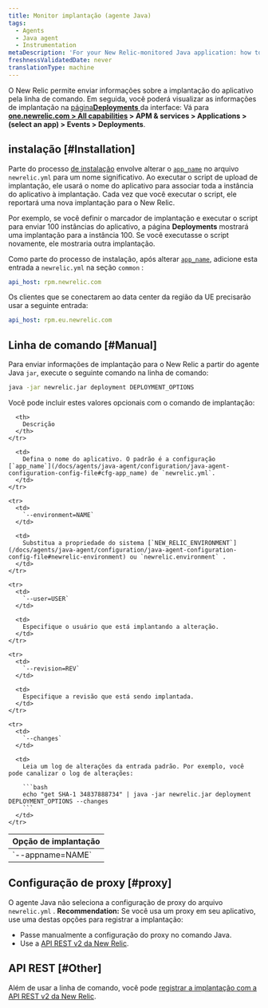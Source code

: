 ```yaml
---
title: Monitor implantação (agente Java)
tags:
  - Agents
  - Java agent
  - Instrumentation
metaDescription: 'For your New Relic-monitored Java application: how to track and monitor deployment data.'
freshnessValidatedDate: never
translationType: machine
---
```


O New Relic permite enviar informações sobre a implantação do aplicativo pela linha de comando. Em seguida, você poderá visualizar as informações de implantação na [página<DNT>**Deployments**</DNT> ](/docs/apm/applications-menu/events/deployments-page)da interface: Vá para <DNT>**[one.newrelic.com > All capabilities](https://one.newrelic.com/all-capabilities) > APM & services > Applications > (select an app) > Events > Deployments**</DNT>.

## instalação [#Installation]

Parte do processo [de instalação](/docs/agents/java-agent/installation/java-agent-manual-installation) envolve alterar o [`app_name`](/docs/agents/java-agent/configuration/java-agent-configuration-config-file#cfg-app_name) no arquivo `newrelic.yml` para um nome significativo. Ao executar o script de upload de implantação, ele usará o nome do aplicativo para associar toda a instância do aplicativo à implantação. Cada vez que você executar o script, ele reportará uma nova implantação para o New Relic.

Por exemplo, se você definir o marcador de implantação e executar o script para enviar 100 instâncias do aplicativo, a página <DNT>**Deployments**</DNT> mostrará uma implantação para a instância 100. Se você executasse o script novamente, ele mostraria outra implantação.

Como parte do processo de instalação, após alterar [`app_name`](/docs/agents/java-agent/configuration/java-agent-configuration-config-file#cfg-app_name), adicione esta entrada a `newrelic.yml` na seção `common` :

```yml
api_host: rpm.newrelic.com
```

Os clientes que se conectarem ao data center da região da UE precisarão usar a seguinte entrada:

```yml
api_host: rpm.eu.newrelic.com
```

## Linha de comando [#Manual]

Para enviar informações de implantação para o New Relic a partir do agente Java `jar`, execute o seguinte comando na linha de comando:

```bash
java -jar newrelic.jar deployment DEPLOYMENT_OPTIONS
```

Você pode incluir estes valores opcionais com o comando de implantação:

<table>
  <thead>
    <tr>
      <th style={{ width: "225px" }}>
        Opção de implantação
      </th>

      <th>
        Descrição
      </th>
    </tr>
  </thead>

  <tbody>
    <tr>
      <td>
        `--appname=NAME`
      </td>

      <td>
        Defina o nome do aplicativo. O padrão é a configuração [`app_name`](/docs/agents/java-agent/configuration/java-agent-configuration-config-file#cfg-app_name) de `newrelic.yml`.
      </td>
    </tr>

    <tr>
      <td>
        `--environment=NAME`
      </td>

      <td>
        Substitua a propriedade do sistema [`NEW_RELIC_ENVIRONMENT`](/docs/agents/java-agent/configuration/java-agent-configuration-config-file#newrelic-environment) ou `newrelic.environment` .
      </td>
    </tr>

    <tr>
      <td>
        `--user=USER`
      </td>

      <td>
        Especifique o usuário que está implantando a alteração.
      </td>
    </tr>

    <tr>
      <td>
        `--revision=REV`
      </td>

      <td>
        Especifique a revisão que está sendo implantada.
      </td>
    </tr>

    <tr>
      <td>
        `--changes`
      </td>

      <td>
        Leia um log de alterações da entrada padrão. Por exemplo, você pode canalizar o log de alterações:

        ```bash
        echo "get SHA-1 34837888734" | java -jar newrelic.jar deployment DEPLOYMENT_OPTIONS --changes
        ```
      </td>
    </tr>
  </tbody>
</table>

## Configuração de proxy [#proxy]

O agente Java não seleciona a configuração de proxy do arquivo `newrelic.yml` . <DNT>**Recommendation:**</DNT> Se você usa um proxy em seu aplicativo, use uma destas opções para registrar a implantação:

* Passe manualmente a configuração do proxy no comando Java.
* Use a [API REST v2 da New Relic](/docs/apm/new-relic-apm/maintenance/recording-deployments).

## API REST [#Other]

Além de usar a linha de comando, você pode [registrar a implantação com a API REST v2 da New Relic](/docs/apm/new-relic-apm/maintenance/recording-deployments).